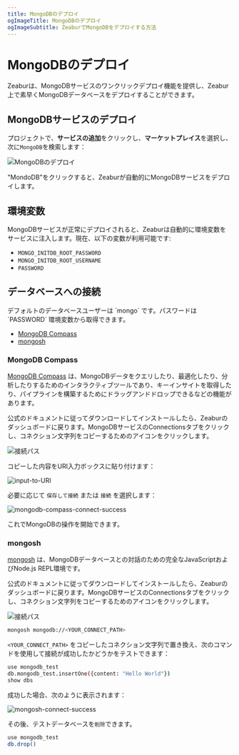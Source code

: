 ```yaml
---
title: MongoDBのデプロイ
ogImageTitle: MongoDBのデプロイ
ogImageSubtitle: ZeaburでMongoDBをデプロイする方法
---
```



# MongoDBのデプロイ

Zeaburは、MongoDBサービスのワンクリックデプロイ機能を提供し、Zeabur上で素早くMongoDBデータベースをデプロイすることができます。

## MongoDBサービスのデプロイ

プロジェクトで、**サービスの追加**をクリックし、**マーケットプレイス**を選択し、次に`MongoDB`を検索します：

![MongoDBのデプロイ](/databases/mongodb/deploy-mongodb.gif)

"MondoDB"をクリックすると、Zeaburが自動的にMongoDBサービスをデプロイします。

## 環境変数

MongoDBサービスが正常にデプロイされると、Zeaburは自動的に環境変数をサービスに注入します。現在、以下の変数が利用可能です:

- `MONGO_INITDB_ROOT_PASSWORD`
- `MONGO_INITDB_ROOT_USERNAME`
- `PASSWORD`

## データベースへの接続

<Callout type="info" emoji="ℹ️">
デフォルトのデータベースユーザーは `mongo` です。パスワードは `PASSWORD` 環境変数から取得できます。
</Callout>

- [MongoDB Compass](https://www.mongodb.com/products/compass)
- [mongosh](https://www.mongodb.com/docs/mongodb-shell/)

### MongoDB Compass

[MongoDB Compass](https://www.mongodb.com/products/compass) は、MongoDBデータをクエリしたり、最適化したり、分析したりするためのインタラクティブツールであり、キーインサイトを取得したり、パイプラインを構築するためにドラッグアンドドロップできるなどの機能があります。

公式のドキュメントに従ってダウンロードしてインストールしたら、Zeaburのダッシュボードに戻ります。MongoDBサービスのConnectionsタブをクリックし、コネクション文字列をコピーするためのアイコンをクリックします。

![接続パス](/databases/mongodb/connect-path.png)

コピーした内容をURI入力ボックスに貼り付けます：

![input-to-URI](/databases/mongodb/input-to-URI.png)

必要に応じて `保存して接続` または `接続` を選択します：

![mongodb-compass-connect-success](/databases/mongodb/mongodb-compass-connect-success.png)

これでMongoDBの操作を開始できます。

### mongosh

[mongosh](https://www.mongodb.com/docs/mongodb-shell/) は、MongoDBデータベースとの対話のための完全なJavaScriptおよびNode.js REPL環境です。

公式のドキュメントに従ってダウンロードしてインストールしたら、Zeaburのダッシュボードに戻ります。MongoDBサービスのConnectionsタブをクリックし、コネクション文字列をコピーするためのアイコンをクリックします。

![接続パス](/databases/mongodb/connect-path.png)

```bash
mongosh mongodb://<YOUR_CONNECT_PATH>
```

`<YOUR_CONNECT_PATH>` をコピーしたコネクション文字列で置き換え、次のコマンドを使用して接続が成功したかどうかをテストできます：

```bash
use mongodb_test
db.mongodb_test.insertOne({content: "Hello World"})
show dbs
```

成功した場合、次のように表示されます：

![mongosh-connect-success](/databases/mongodb/mongosh-connect-success.png)

その後、テストデータベースを`削除`できます。

```bash
use mongodb_test
db.drop()
```